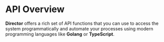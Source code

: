 # API Overview

**Director** offers a rich set of API functions that you can use to access the system programmatically and automate your processes using modern programming languages like **Golang** or **TypeScript**.
